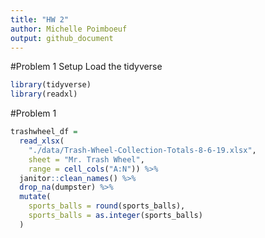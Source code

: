 ```yaml
---
title: "HW 2"
author: Michelle Poimboeuf
output: github_document
---
```

#Problem 1 Setup
Load the tidyverse

```r
library(tidyverse)
library(readxl)
```

#Problem 1
```r
trashwheel_df = 
  read_xlsx(
    "./data/Trash-Wheel-Collection-Totals-8-6-19.xlsx",
    sheet = "Mr. Trash Wheel",
    range = cell_cols("A:N")) %>% 
  janitor::clean_names() %>% 
  drop_na(dumpster) %>% 
  mutate(
    sports_balls = round(sports_balls),
    sports_balls = as.integer(sports_balls)
  )
```

